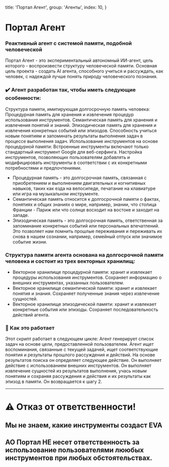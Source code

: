 
  title: 'Портал Агент',
  group: 'Агенты',
  index: 10,
}

# Портал Агент
### Реактивный агент с системой памяти, подобной человеческой

Портал Агент - это экспериментальный автономный ИИ-агент, цель которого - воспроизвести структуру человеческой памяти. Основная цель проекта - создать AI агента, способного учиться и рассуждать, как человек, с надеждой лучше понять природу человеческого познания.

### ✔️ Агент разработан так, чтобы иметь следующие особенности:
Структура памяти, имитирующая долгосрочную память человека: Процедурная память для хранения и извлечения процедур использования инструментов. Семантическая память для хранения и извлечения понятий и знаний. Эпизодическая память для хранения и извлечения конкретных событий или эпизодов. Способность учиться новым понятиям и запоминать результаты выполнения задач в процессе выполнения задач. Использование инструментов на основе процедурной памяти: Встроенные инструменты включают только стандартный инструмент Google для веб-серфинга. Настройка инструментов, позволяющих пользователям добавлять и модифицировать инструменты в соответствии с их конкретными потребностями и предпочтениями. 
  - Процедурная память - это долгосрочная память, связанная с приобретением и выполнением двигательных и когнитивных навыков, таких как езда на велосипеде, печатание на клавиатуре или игра на музыкальном инструменте.
  - Семантическая память относится к долгосрочной памяти о фактах, понятиях и общих знаниях о мире, например, знании, что столица Франции - Париж или что солнце восходит на востоке и заходит на западе.
  - Эпизодическая память - это долгосрочная память, ответственная за запоминание конкретных событий или персональных впечатлений. Это позволяет нам помнить прошлые переживания и переживать их снова в нашем сознании, например, семейный отпуск или значимое событие жизни.

### Структура памяти агента основана на долгосрочной памяти человека и состоит из трех векторных хранилищ:
  - Векторное хранилище процедурной памяти: хранит и извлекает процедуры использования инструментов. Сохраняет информацию о внешних инструментах, указанных пользователем.
  - Векторное хранилище семантической памяти: хранит и извлекает понятия и знания. Сохраняет полученные знания через извлечение сущностей.
  - Векторное хранилище эпизодической памяти: хранит и извлекает конкретные события или эпизоды. Сохраняет последовательность действий агента.

### 🚗 Как это работает 
Этот скрипт работает в следующем цикле: Агент генерирует список задач на основе цели, предоставленной пользователем. Агент ищет воспоминания, связанные с текущей задачей, ищет соответствующие понятия и результаты прошлого рассуждения и действий. На основе результатов поиска он определяет следующее действие. Он выполняет действие с использованием внешних инструментов. Он выполняет извлечение сущностей из результатов выполнения, учась новым понятиям и сохраняя рассуждения и действия и их результаты как эпизод в памяти. Он возвращается к шагу 2.


---

# ⚠️ Отказ от ответственности!
## Мы не знаем, какие инструменты создаст EVA
## АО Портал НЕ несет ответственность за использование пользователями лююбых инструментов при любых обстоятельствах.

